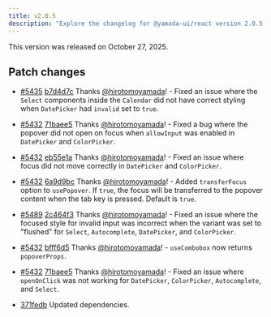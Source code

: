 ```yaml
---
title: v2.0.5
description: "Explore the changelog for @yamada-ui/react version 2.0.5. Learn about the features, bug fixes, and improvements."
---
```


This version was released on October 27, 2025.

## Patch changes

- [#5435](https://github.com/yamada-ui/yamada-ui/pull/5435) [b7d4d7c](https://github.com/yamada-ui/yamada-ui/commit/b7d4d7c07fb9f17bd2d3407692350a431b5651ce) Thanks [@hirotomoyamada](https://github.com/hirotomoyamada)! - Fixed an issue where the `Select` components inside the `Calendar` did not have correct styling when `DatePicker` had `invalid` set to `true`.

- [#5432](https://github.com/yamada-ui/yamada-ui/pull/5432) [71baee5](https://github.com/yamada-ui/yamada-ui/commit/71baee56d63f17c847fad6354e4203a0c7a2d72c) Thanks [@hirotomoyamada](https://github.com/hirotomoyamada)! - Fixed a bug where the popover did not open on focus when `allowInput` was enabled in `DatePicker` and `ColorPicker`.

- [#5432](https://github.com/yamada-ui/yamada-ui/pull/5432) [eb55e1a](https://github.com/yamada-ui/yamada-ui/commit/eb55e1ace3557443c32958350de946ba8ae436b5) Thanks [@hirotomoyamada](https://github.com/hirotomoyamada)! - Fixed an issue where focus did not move correctly in `DatePicker` and `ColorPicker`.

- [#5432](https://github.com/yamada-ui/yamada-ui/pull/5432) [6a9d9bc](https://github.com/yamada-ui/yamada-ui/commit/6a9d9bcdbf5b5643d95f5404e9519b3bf415df17) Thanks [@hirotomoyamada](https://github.com/hirotomoyamada)! - Added `transferFocus` option to `usePopover`. If `true`, the focus will be transferred to the popover content when the tab key is pressed. Default is `true`.

- [#5489](https://github.com/yamada-ui/yamada-ui/pull/5489) [2c464f3](https://github.com/yamada-ui/yamada-ui/commit/2c464f3c0b2436e0d03b283d8c3f9576ba38c063) Thanks [@hirotomoyamada](https://github.com/hirotomoyamada)! - Fixed an issue where the focused style for invalid input was incorrect when the variant was set to "flushed" for `Select`, `Autocomplete`, `DatePicker`, and `ColorPicker`.

- [#5432](https://github.com/yamada-ui/yamada-ui/pull/5432) [bfff6d5](https://github.com/yamada-ui/yamada-ui/commit/bfff6d58e71806b24077c3ad4b3a42cf09f32d9d) Thanks [@hirotomoyamada](https://github.com/hirotomoyamada)! - `useCombobox` now returns `popoverProps`.

- [#5432](https://github.com/yamada-ui/yamada-ui/pull/5432) [71baee5](https://github.com/yamada-ui/yamada-ui/commit/71baee56d63f17c847fad6354e4203a0c7a2d72c) Thanks [@hirotomoyamada](https://github.com/hirotomoyamada)! - Fixed an issue where `openOnClick` was not working for `DatePicker`, `ColorPicker`, `Autocomplete`, and `Select`.
- [371fedb](https://github.com/yamada-ui/yamada-ui/commit/371fedbc66a67ee69d2bcc1a51d2b94ebd26d0ab) Updated dependencies.
